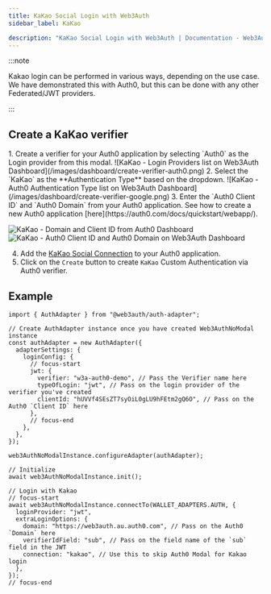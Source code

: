 ```yaml
---
title: KaKao Social Login with Web3Auth
sidebar_label: KaKao

description: "KaKao Social Login with Web3Auth | Documentation - Web3Auth"
---
```



:::note

Kakao login can be performed in various ways, depending on the use case. We have demonstrated this
with Auth0, but this can be done with any other Federated/JWT providers.

:::

## Create a KaKao verifier

<CreateVerifierFirstStep />
1. Create a verifier for your Auth0 application by selecting `Auth0` as the Login provider from this
modal. ![KaKao - Login Providers list on Web3Auth
Dashboard](/images/dashboard/create-verifier-auth0.png) 2. Select the `KaKao` as the
**Authentication Type** based on the dropdown. ![KaKao - Auth0 Authentication Type list on Web3Auth
Dashboard](/images/dashboard/create-verifier-google.png) 3. Enter the `Auth0 Client ID` and `Auth0
Domain` from your Auth0 application. See how to create a new Auth0 application
[here](https://auth0.com/docs/quickstart/webapp/).

![KaKao - Domain and Client ID from Auth0 Dashboard](/images/dashboard/create-verifier-auth0-filled-common.png)
![KaKao - Auth0 Client ID and Auth0 Domain on Web3Auth Dashboard](/images/dashboard/create-verifier-auth0-unfilled.png)

4. Add the [KaKao Social Connection](https://marketplace.auth0.com/integrations/kakao-login) to your
   Auth0 application.
5. Click on the `Create` button to create `KaKao` Custom Authentication via Auth0 verifier.

## Example

```tsx
import { AuthAdapter } from "@web3auth/auth-adapter";

// Create AuthAdapter instance once you have created Web3AuthNoModal instance
const authAdapter = new AuthAdapter({
  adapterSettings: {
    loginConfig: {
      // focus-start
      jwt: {
        verifier: "w3a-auth0-demo", // Pass the Verifier name here
        typeOfLogin: "jwt", // Pass on the login provider of the verifier you've created
        clientId: "hUVVf4SEsZT7syOiL0gLU9hFEtm2gQ6O", // Pass on the Auth0 `Client ID` here
      },
      // focus-end
    },
  },
});

web3AuthNoModalInstance.configureAdapter(authAdapter);

// Initialize
await web3AuthNoModalInstance.init();

// Login with Kakao
// focus-start
await web3AuthNoModalInstance.connectTo(WALLET_ADAPTERS.AUTH, {
  loginProvider: "jwt",
  extraLoginOptions: {
    domain: "https://web3auth.au.auth0.com", // Pass on the Auth0 `Domain` here
    verifierIdField: "sub", // Pass on the field name of the `sub` field in the JWT
    connection: "kakao", // Use this to skip Auth0 Modal for Kakao login
  },
});
// focus-end
```
